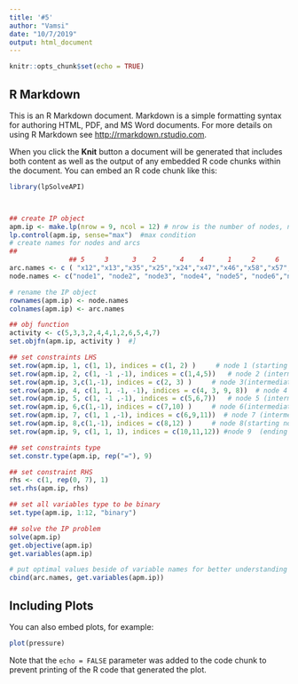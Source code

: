 ```yaml
---
title: '#5'
author: "Vamsi"
date: "10/7/2019"
output: html_document
---
```


```r
knitr::opts_chunk$set(echo = TRUE)
```

## R Markdown

This is an R Markdown document. Markdown is a simple formatting syntax for authoring HTML, PDF, and MS Word documents. For more details on using R Markdown see <http://rmarkdown.rstudio.com>.

When you click the **Knit** button a document will be generated that includes both content as well as the output of any embedded R code chunks within the document. You can embed an R code chunk like this:

```r
library(lpSolveAPI)



## create IP object
apm.ip <- make.lp(nrow = 9, ncol = 12) # nrow is the number of nodes, ncol is the numnber of arcs
lp.control(apm.ip, sense="max")  #max condition
# create names for nodes and arcs
##
               ## 5     3      3    2      4    4      1     2     6     5     4     7
arc.names <- c ( "x12","x13","x35","x25","x24","x47","x46","x58","x57","x69","x79","x89")       
node.names <- c("node1", "node2", "node3", "node4", "node5", "node6","node7", "node8", "node9")#"node10", "node11", "node12")

# rename the IP object
rownames(apm.ip) <- node.names
colnames(apm.ip) <- arc.names

## obj function
activity <- c(5,3,3,2,4,4,1,2,6,5,4,7)
set.objfn(apm.ip, activity )  #]

## set constraints LHS
set.row(apm.ip, 1, c(1, 1), indices = c(1, 2) )     # node 1 (starting node)
set.row(apm.ip, 2, c(1, -1 ,-1), indices = c(1,4,5))   # node 2 (intermediate node)
set.row(apm.ip, 3,c(1,-1), indices = c(2, 3) )     # node 3(intermediate node)
set.row(apm.ip, 4, c(1, 1, -1, -1), indices = c(4, 3, 9, 8))  # node 4 (intermediate node)
set.row(apm.ip, 5, c(1, -1 ,-1), indices = c(5,6,7))   # node 5 (intermediate node)
set.row(apm.ip, 6,c(1,-1), indices = c(7,10) )     # node 6(intermediate node)
set.row(apm.ip, 7, c(1, 1 ,-1), indices = c(6,9,11))  # node 7 (intermediate node
set.row(apm.ip, 8,c(1,-1), indices = c(8,12) )     # node 8(starting node)
set.row(apm.ip, 9, c(1, 1, 1), indices = c(10,11,12)) #node 9  (ending node)

## set constraints type
set.constr.type(apm.ip, rep("="), 9)

## set constraint RHS
rhs <- c(1, rep(0, 7), 1)
set.rhs(apm.ip, rhs)

## set all variables type to be binary
set.type(apm.ip, 1:12, "binary")

## solve the IP problem
solve(apm.ip)
get.objective(apm.ip)
get.variables(apm.ip)

# put optimal values beside of variable names for better understanding of th results
cbind(arc.names, get.variables(apm.ip))
```

## Including Plots

You can also embed plots, for example:

```r
plot(pressure)
```

Note that the `echo = FALSE` parameter was added to the code chunk to prevent printing of the R code that generated the plot.
